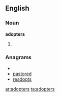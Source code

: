 ==English==
===Noun===
'''adopters'''
# {{plural of|[[adopter]]}}

===Anagrams===
* {{alphagram|adeoprst}}
* [[pastored#English|pastored]]
* [[readopts#English|readopts]]


[[ar:adopters]]
[[ta:adopters]]